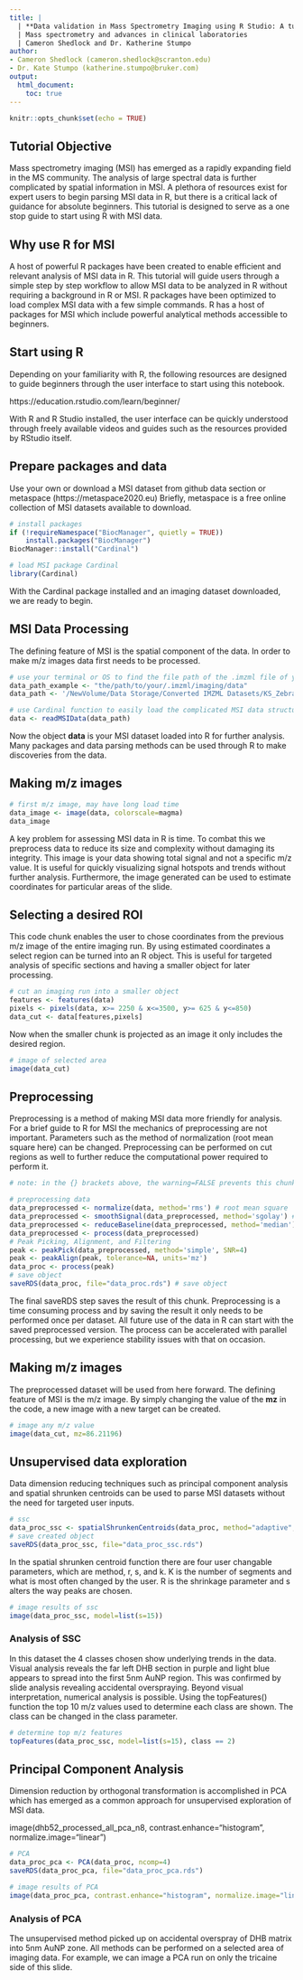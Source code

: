 ```yaml
---
title: |
  | **Data validation in Mass Spectrometry Imaging using R Studio: A tutorial**
  | Mass spectrometry and advances in clinical laboratories
  | Cameron Shedlock and Dr. Katherine Stumpo
author:
- Cameron Shedlock (cameron.shedlock@scranton.edu)
- Dr. Kate Stumpo (katherine.stumpo@bruker.com)
output:
  html_document:
    toc: true
---
```


```r
knitr::opts_chunk$set(echo = TRUE)
```

## Tutorial Objective

Mass spectrometry imaging (MSI) has emerged as a rapidly expanding field in the MS community. The analysis of large spectral data is further complicated by spatial information in MSI. A plethora of resources exist for expert users to begin parsing MSI data in R, but there is a critical lack of guidance for absolute beginners. This tutorial is designed to serve as a one stop guide to start using R with MSI data.

## Why use R for MSI

A host of powerful R packages have been created to enable efficient and relevant analysis of MSI data in R. This tutorial will guide users through a simple step by step workflow to allow MSI data to be analyzed in R without requiring a background in R or MSI. R packages have been optimized to load complex MSI data with a few simple commands. R has a host of packages for MSI which include powerful analytical methods accessible to beginners.

## Start using R

Depending on your familiarity with R, the following resources are designed to guide beginners through the user interface to start using this notebook. 

https://education.rstudio.com/learn/beginner/

With R and R Studio installed, the user interface can be quickly understood through freely available videos and guides such as the resources provided by RStudio itself. 

## Prepare packages and data

Use your own or download a MSI dataset from github data section or metaspace (https://metaspace2020.eu) Briefly, metaspace is a free online collection of MSI datasets available to download. 

```r
# install packages
if (!requireNamespace("BiocManager", quietly = TRUE))
    install.packages("BiocManager")
BiocManager::install("Cardinal")
```

```r
# load MSI package Cardinal
library(Cardinal)
```

With the Cardinal package installed and an imaging dataset downloaded, we are ready to begin. 

## MSI Data Processing 

The defining feature of MSI is the spatial component of the data. In order to make m/z images data first needs to be processed. 

```r
# use your terminal or OS to find the file path of the .imzml file of your MSI data
data_path_example <- "the/path/to/your/.imzml/imaging/data"
data_path <- '/NewVolume/Data Storage/Converted IMZML Datasets/KS_Zebrafish_2AuNP_5AuNP_DHB_20/KS_Zebrafish_2AuNP_5AuNP_DHB_20.imzML'
```

```r
# use Cardinal function to easily load the complicated MSI data structure into R with only 2 lines of code
data <- readMSIData(data_path)
```

Now the object **data** is your MSI dataset loaded into R for further analysis. Many packages and data parsing methods can be used through R to make discoveries from the data. 

## Making m/z images

```r
# first m/z image, may have long load time
data_image <- image(data, colorscale=magma)
data_image
```

A key problem for assessing MSI data in R is time. To combat this we preprocess data to reduce its size and complexity without damaging its integrity. This image is your data showing total signal and not a specific m/z value. It is useful for quickly visualizing signal hotspots and trends without further analysis. Furthermore, the image generated can be used to estimate coordinates for particular areas of the slide. 

## Selecting a desired ROI

This code chunk enables the user to chose coordinates from the previous m/z image of the entire imaging run. By using estimated coordinates a select region can be turned into an R object. This is useful for targeted analysis of specific sections and having a smaller object for later processing.

```r
# cut an imaging run into a smaller object
features <- features(data)
pixels <- pixels(data, x>= 2250 & x<=3500, y>= 625 & y<=850)
data_cut <- data[features,pixels]
```

Now when the smaller chunk is projected as an image it only includes the desired region. 

```r
# image of selected area
image(data_cut)
```


## Preprocessing 

Preprocessing is a method of making MSI data more friendly for analysis. For a brief guide to R for MSI the mechanics of preprocessing are not important. Parameters such as the method of normalization (root mean square here) can be changed. Preprocessing can be performed on cut regions as well to further reduce the computational power required to perform it. 

```r
# note: in the {} brackets above, the warning=FALSE prevents this chunk from running. This is because processing is very time consuming. To run the chunk, delete ", warning=FALSE" and execute. 

# preprocessing data
data_preprocessed <- normalize(data, method='rms') # root mean square 
data_preprocessed <- smoothSignal(data_preprocessed, method='sgolay') # savitsky golay
data_preprocessed <- reduceBaseline(data_preprocessed, method='median') # baseline reduction
data_preprocessed <- process(data_preprocessed)
# Peak Picking, Alignment, and Filtering
peak <- peakPick(data_preprocessed, method='simple', SNR=4)
peak <- peakAlign(peak, tolerance=NA, units='mz')
data_proc <- process(peak)
# save object
saveRDS(data_proc, file="data_proc.rds") # save object
``` 

The final saveRDS step saves the result of this chunk. Preprocessing is a time consuming process and by saving the result it only needs to be performed once per dataset. All future use of the data in R can start with the saved preprocessed version. The process can be accelerated with parallel processing, but we experience stability issues with that on occasion.

## Making m/z images

The preprocessed dataset will be used from here forward. The defining feature of MSI is the m/z image. By simply changing the value of the **mz** in the code, a new image with a new target can be created. 

```r
# image any m/z value
image(data_cut, mz=86.21196)
```

## Unsupervised data exploration

Data dimension reducing techniques such as principal component analysis and spatial shrunken centroids can be used to parse MSI datasets without the need for targeted user inputs. 



```r
# ssc
data_proc_ssc <- spatialShrunkenCentroids(data_proc, method="adaptive", r=2, s=15, k=4)
# save created object
saveRDS(data_proc_ssc, file="data_proc_ssc.rds")
```

In the spatial shrunken centroid function there are four user changable parameters, which are method, r, s, and k. K is the number of segments and what is most often changed by the user. R is the shrinkage parameter and s alters the way peaks are chosen. 

```r
# image results of ssc
image(data_proc_ssc, model=list(s=15))
```

### Analysis of SSC

In this dataset the 4 classes chosen show underlying trends in the data. Visual analysis reveals the far left DHB section in purple and light blue appears to spread into the first 5nm AuNP region. This was confirmed by slide analysis revealing accidental overspraying. Beyond visual interpretation, numerical analysis is possible. Using the topFeatures() function the top 10 m/z values used to determine each class are shown. The class can be changed in the class parameter. 

```r
# determine top m/z features
topFeatures(data_proc_ssc, model=list(s=15), class == 2)
```

## Principal Component Analysis

Dimension reduction by orthogonal transformation is accomplished in PCA which has emerged as a common approach for unsupervised exploration of MSI data. 

image(dhb52_processed_all_pca_n8, contrast.enhance="histogram", normalize.image="linear")

```r
# PCA
data_proc_pca <- PCA(data_proc, ncomp=4)
saveRDS(data_proc_pca, file="data_proc_pca.rds")
```

```r
# image results of PCA
image(data_proc_pca, contrast.enhance="histogram", normalize.image="linear")
```

### Analysis of PCA

The unsupervised method picked up on accidental overspray of DHB matrix into 5nm AuNP zone. All methods can be performed on a selected area of imaging data. For example, we can image a PCA run on only the tricaine side of this slide. 



